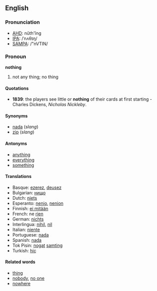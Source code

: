 ==English==

===Pronunciation===
*[[w:AHD|AHD]]: nŭth'ĭng
*[[w:IPA|IPA]]: /ˈnʌθɪŋ/
*[[w:SAMPA|SAMPA]]: /"nVTIN/

===Pronoun===
'''nothing'''

# not any thing; no thing

====Quotations====
* '''1839''': the players see little or '''nothing''' of their cards at first starting - Charles Dickens, ''Nicholas Nickleby''.

====Synonyms====
*[[nada]] (''slang'')
*[[zip]] (''slang'')

====Antonyms====
*[[anything]]
*[[everything]]
*[[something]]

====Translations====
*Basque: [[ezerez]], [[deusez]]
*Bulgarian: [[нищо]]
*Dutch: [[niets]]
*Esperanto: [[nenio]], [[nenion]]
*Finnish: [[ei mitään]]
*French: ne [[rien]]
*German: [[nichts]]
*Interlingua: [[nihil]], [[nil]]
*Italian: [[niente]]
*Portuguese: [[nada]]
*Spanish: [[nada]]
*Tok Pisin: [[nogat]] [[samting]]
*Turkish: [[hiç]]

====Related words====
*[[thing]]
*[[nobody]], [[no one]]
*[[nowhere]]